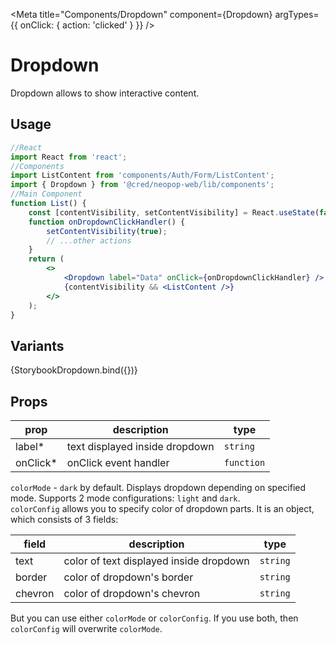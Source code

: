 
<Meta
    title="Components/Dropdown"
    component={Dropdown}
    argTypes={{ onClick: { action: 'clicked' } }}
/>


# Dropdown

Dropdown allows to show interactive content.

## Usage

```jsx
//React
import React from 'react';
//Components
import ListContent from 'components/Auth/Form/ListContent';
import { Dropdown } from '@cred/neopop-web/lib/components';
//Main Component
function List() {
    const [contentVisibility, setContentVisibility] = React.useState(false);
    function onDropdownClickHandler() {
        setContentVisibility(true);
        // ...other actions
    }
    return (
        <>
            <Dropdown label="Data" onClick={onDropdownClickHandler} />
            {contentVisibility && <ListContent />}
        </>
    );
}
```

## Variants

<Canvas>
    <Story
        name="Dropdown"
        args={{
            label: 'Food',
            colorMode: 'light',
        }}
    >
        {StorybookDropdown.bind({})}
    </Story>
</Canvas>

## Props

<div style={{overflowX: 'auto'}}>

| prop      | description                    | type       |
| --------- | ------------------------------ | ---------- |
| label\*   | text displayed inside dropdown | `string`   |
| onClick\* | onClick event handler          | `function` |

</div>

`colorMode` - `dark` by default. Displays dropdown depending on specified mode. Supports 2 mode
configurations: `light` and `dark`. <br/>
`colorConfig` allows you to specify color of dropdown parts. It is an object, which consists of
3 fields:

<div style={{overflowX: 'auto'}}>

| field   | description                             | type     |
| ------- | --------------------------------------- | -------- |
| text    | color of text displayed inside dropdown | `string` |
| border  | color of dropdown's border              | `string` |
| chevron | color of dropdown's chevron             | `string` |

</div>

But you can use either `colorMode` or `colorConfig`. If you use both, then `colorConfig` will overwrite `colorMode`.
